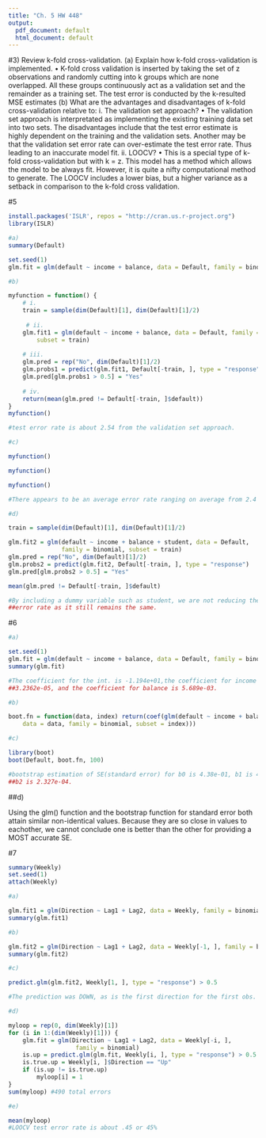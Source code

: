 ```yaml
---
title: "Ch. 5 HW 448"
output:
  pdf_document: default
  html_document: default
---
```


#3) Review k-fold cross-validation. 
(a)  Explain how k-fold cross-validation is implemented. 
•	K-fold cross validation is inserted by taking the set of z observations and 
randomly cutting into k groups which are none overlapped. All these groups 
continuously act as a validation set and the remainder as a training set. The 
test error is conducted by the k-resulted MSE estimates
(b)  What are the advantages and disadvantages of k-fold cross-validation 
     relative to:
i. The validation set approach? 
•	The validation set approach is interpretated as implementing the existing 
training data set into two sets. The disadvantages include that the test error 
estimate is highly dependent on the training and the validation sets. Another 
may be that the validation set error rate can over-estimate the test error rate. 
Thus leading to an inaccurate model fit. 
ii. LOOCV? 
•	This is a special type of k-fold cross-validation but with k = z. This model 
has a method which allows the model to be always fit. However, it is quite a 
nifty computational method to generate. The LOOCV includes a lower bias, but a 
higher variance as a setback in comparison to the k-fold cross validation. 

#5
```r

install.packages('ISLR', repos = "http://cran.us.r-project.org")
library(ISLR)

#a)
summary(Default)

set.seed(1)
glm.fit = glm(default ~ income + balance, data = Default, family = binomial)

#b) 

myfunction = function() {
    # i.
    train = sample(dim(Default)[1], dim(Default)[1]/2)
   
     # ii.
    glm.fit1 = glm(default ~ income + balance, data = Default, family = binomial, 
        subset = train)
    
    # iii.
    glm.pred = rep("No", dim(Default)[1]/2)
    glm.probs1 = predict(glm.fit1, Default[-train, ], type = "response")
    glm.pred[glm.probs1 > 0.5] = "Yes"
    
    # iv.
    return(mean(glm.pred != Default[-train, ]$default))
}
myfunction()

#test error rate is about 2.54 from the validation set approach. 

#c) 

myfunction()

myfunction()

myfunction()

#There appears to be an average error rate ranging on average from 2.4 - 2.8 %.

#d)

train = sample(dim(Default)[1], dim(Default)[1]/2)

glm.fit2 = glm(default ~ income + balance + student, data = Default, 
               family = binomial, subset = train)
glm.pred = rep("No", dim(Default)[1]/2)
glm.probs2 = predict(glm.fit2, Default[-train, ], type = "response")
glm.pred[glm.probs2 > 0.5] = "Yes"

mean(glm.pred != Default[-train, ]$default)

#By including a dummy variable such as student, we are not reducing the test
##error rate as it still remains the same.  
```
#6
```r
#a)

set.seed(1)
glm.fit = glm(default ~ income + balance, data = Default, family = binomial)
summary(glm.fit)

#The coefficient for the int. is -1.194e+01,the coefficient for income is 
##3.2362e-05, and the coefficient for balance is 5.689e-03.

#b)

boot.fn = function(data, index) return(coef(glm(default ~ income + balance, 
    data = data, family = binomial, subset = index)))

#c)

library(boot)
boot(Default, boot.fn, 100)

#bootstrap estimation of SE(standard error) for b0 is 4.38e-01, b1 is 4.84e-06, 
##b2 is 2.327e-04.

```
##d) 

Using the glm() function and the bootstrap function for standard error both 
attain similar non-identical values. Because they are so close in values 
to eachother, we cannot conclude one is better than the other for providing a 
MOST accurate SE.


#7
```r

summary(Weekly)
set.seed(1)
attach(Weekly)

#a)

glm.fit1 = glm(Direction ~ Lag1 + Lag2, data = Weekly, family = binomial)
summary(glm.fit1)

#b) 

glm.fit2 = glm(Direction ~ Lag1 + Lag2, data = Weekly[-1, ], family = binomial)
summary(glm.fit2)

#c)

predict.glm(glm.fit2, Weekly[1, ], type = "response") > 0.5

#The prediction was DOWN, as is the first direction for the first obs. is DOWN.

#d)

myloop = rep(0, dim(Weekly)[1])
for (i in 1:(dim(Weekly)[1])) {
    glm.fit = glm(Direction ~ Lag1 + Lag2, data = Weekly[-i, ], 
                   family = binomial)
    is.up = predict.glm(glm.fit, Weekly[i, ], type = "response") > 0.5
    is.true.up = Weekly[i, ]$Direction == "Up"
    if (is.up != is.true.up) 
        myloop[i] = 1
}
sum(myloop) #490 total errors 

#e)

mean(myloop)
#LOOCV test error rate is about .45 or 45% 
```


